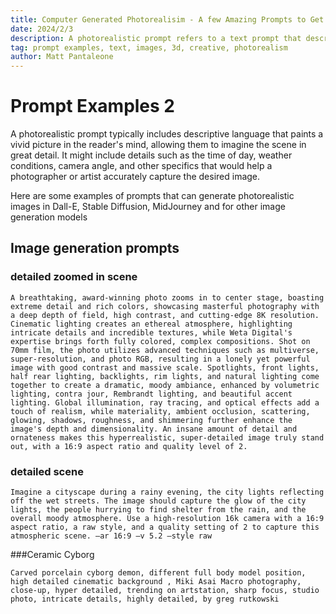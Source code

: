 ```yaml
---
title: Computer Generated Photorealisim - A few Amazing Prompts to Get Going
date: 2024/2/3
description: A photorealistic prompt refers to a text prompt that describes a scene or object in such detail and accuracy that it could be used as a reference for a photographer or artist to recreate the image exactly as described. 
tag: prompt examples, text, images, 3d, creative, photorealism
author: Matt Pantaleone
---
```


# Prompt Examples 2

A photorealistic prompt typically includes descriptive language that paints a vivid picture in the reader's mind, allowing them to imagine the scene in great detail. It might include details such as the time of day, weather conditions, camera angle, and other specifics that would help a photographer or artist accurately capture the desired image.

Here are some examples of prompts that can generate photorealistic images in Dall-E, Stable Diffusion, MidJourney and for other image generation models

## Image generation prompts

### detailed zoomed in scene

```text filename="TextPrompt"
A breathtaking, award-winning photo zooms in to center stage, boasting extreme detail and rich colors, showcasing masterful photography with a deep depth of field, high contrast, and cutting-edge 8K resolution. Cinematic lighting creates an ethereal atmosphere, highlighting intricate details and incredible textures, while Weta Digital's expertise brings forth fully colored, complex compositions. Shot on 70mm film, the photo utilizes advanced techniques such as multiverse, super-resolution, and photo RGB, resulting in a lonely yet powerful image with good contrast and massive scale. Spotlights, front lights, half rear lighting, backlights, rim lights, and natural lighting come together to create a dramatic, moody ambiance, enhanced by volumetric lighting, contra jour, Rembrandt lighting, and beautiful accent lighting. Global illumination, ray tracing, and optical effects add a touch of realism, while materiality, ambient occlusion, scattering, glowing, shadows, roughness, and shimmering further enhance the image's depth and dimensionality. An insane amount of detail and ornateness makes this hyperrealistic, super-detailed image truly stand out, with a 16:9 aspect ratio and quality level of 2.
```

### detailed scene

```text filename="TextPrompt"
Imagine a cityscape during a rainy evening, the city lights reflecting off the wet streets. The image should capture the glow of the city lights, the people hurrying to find shelter from the rain, and the overall moody atmosphere. Use a high-resolution 16k camera with a 16:9 aspect ratio, a raw style, and a quality setting of 2 to capture this atmospheric scene. –ar 16:9 –v 5.2 –style raw
```

###Ceramic Cyborg

```text filename="TextPrompt"
Carved porcelain cyborg demon, different full body model position, high detailed cinematic background , Miki Asai Macro photography, close-up, hyper detailed, trending on artstation, sharp focus, studio photo, intricate details, highly detailed, by greg rutkowski
```